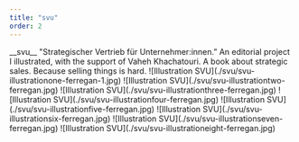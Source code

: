 ```yaml
---
title: "svu"
order: 2
---
```

<Description>
__svu__ "Strategischer Vertrieb für Unternehmer:innen.” An editorial project I illustrated, with the support of Vaheh Khachatouri. A book about strategic sales. Because selling things is hard.

</Description>

<Illustrations>
    ![Illustration SVU](./svu/svu-illustrationone-ferregan-1.jpg)
    ![Illustration SVU](./svu/svu-illustrationtwo-ferregan.jpg)
    ![Illustration SVU](./svu/svu-illustrationthree-ferregan.jpg)
    ![Illustration SVU](./svu/svu-illustrationfour-ferregan.jpg)
    ![Illustration SVU](./svu/svu-illustrationfive-ferregan.jpg)
    ![Illustration SVU](./svu/svu-illustrationsix-ferregan.jpg)
    ![Illustration SVU](./svu/svu-illustrationseven-ferregan.jpg)
    ![Illustration SVU](./svu/svu-illustrationeight-ferregan.jpg)
</Illustrations>



